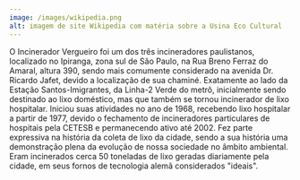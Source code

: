 ```yaml
---
image: /images/wikipedia.png
alt: imagem de site Wikipedia com matéria sobre a Usina Eco Cultural
---
```

O Incinerador Vergueiro foi um dos três incineradores paulistanos, localizado no Ipiranga, zona sul de São Paulo, na Rua Breno Ferraz do Amaral, altura 390, sendo mais comumente considerado na avenida Dr. Ricardo Jafet, devido a localização de sua chaminé. Exatamente ao lado da Estação Santos-Imigrantes, da Linha-2 Verde do metrô, inicialmente sendo destinado ao lixo doméstico, mas que também se tornou incinerador de lixo hospitalar. Iniciou suas atividades no ano de 1968, recebendo lixo hospitalar a partir de 1977, devido o fechamento de incineradores particulares de hospitais pela CETESB e permanecendo ativo até 2002. Fez parte expressiva na história da coleta de lixo da cidade, sendo a sua história uma demonstração plena da evolução de nossa sociedade no âmbito ambiental. Eram incinerados cerca 50 toneladas de lixo geradas diariamente pela cidade, em seus fornos de tecnologia alemã considerados "ideais".